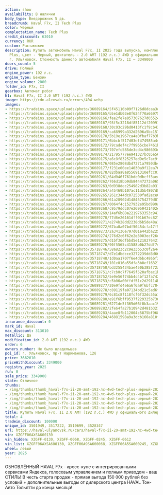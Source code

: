 ```yaml
---
action: show
availability: В наличии
body_type: Внедорожник 5 дв.
breadcrumb: Haval F7x, II Tech Plus
color: Черный
complectation_name: Tech Plus
credit_discount: 63010
currency: RUR
custom: Растаможен
description: Купить автомобиль Haval F7x, II 2025 года выпуска, комплектация Tech
  Plus, цвет - Черный, двигатель - 2.0 AMT (192 л.с.) 4WD у официального дилера в
  г. Ульяновск. Стоимость данного автомобиля Haval F7x, II – 3349000
doors_count: 5
drive: Полный
engine_power: 192 л.с.
engine_type: Бензин
engine_volume: 2000
folder_id: F7x, II
gearbox: Автомат робот
h1: Haval F7x, II 2.0 AMT (192 л.с.) 4WD
image: https://cdn.alexsab.ru/errors/404.webp
images:
- https://tradeins.space/uploads/photo/36089164/5f45116b09f7126d8dcaa3d4adec7295.jpg
- https://tradeins.space/uploads/photo/36089165/b5e1db03e8f624f70a66975a17e87118.jpg
- https://tradeins.space/uploads/photo/36089166/fee2fe7e857307627d0552487a2518d9.jpg
- https://tradeins.space/uploads/photo/36089167/93f5c3218df85112df20991f624095f1.jpg
- https://tradeins.space/uploads/photo/36089168/30c03c29bd0413fc1f9cb43f595bd239.jpg
- https://tradeins.space/uploads/photo/36089169/ca68999a332d2696a5bc157c885541d2.jpg
- https://tradeins.space/uploads/photo/36089170/5b10e1967ca4a0fbaf77b3b6631a561d.jpg
- https://tradeins.space/uploads/photo/36089171/6bbcbf517d03ef474985a4c6657b2187.jpg
- https://tradeins.space/uploads/photo/36089172/79cadef4c7f9965cbe7461b088b33037.jpg
- https://tradeins.space/uploads/photo/36089173/707efc585de3cd4c986693efcdeb93c1.jpg
- https://tradeins.space/uploads/photo/36089174/21795777ee941327bc05e5642024b48b.jpg
- https://tradeins.space/uploads/photo/36089175/a6c8f8325257ed9e5c7ac9fb49598673.jpg
- https://tradeins.space/uploads/photo/36089176/085e2808dbd7271a7950db4d6d0d0e3a.jpg
- https://tradeins.space/uploads/photo/36089177/f231e00ee14030a9f12ea76d1013f806.jpg
- https://tradeins.space/uploads/photo/36089178/82dbaa8a855691310efcc0148c9b1e57.jpg
- https://tradeins.space/uploads/photo/36089261/64d046f761bdc0dbcff3aec8c08896c6.jpg
- https://tradeins.space/uploads/photo/36089262/766d18bb9db84447273a065279392761.jpg
- https://tradeins.space/uploads/photo/36089263/0d938dec254982d3b82a031f0d7cf9d6.jpg
- https://tradeins.space/uploads/photo/36089264/a45469b107ac11d5b4807d8fd5f1dd05.jpg
- https://tradeins.space/uploads/photo/36089265/261c344dc072530fad2ece67678f57e9.jpg
- https://tradeins.space/uploads/photo/36089266/61a28902d14845754279d87ed1b49593.jpg
- https://tradeins.space/uploads/photo/36089267/0064f4c1527932e95bd999ab97f05dbc.jpg
- https://tradeins.space/uploads/photo/36089268/c9579ddc07e26959421402e78592fd22.jpg
- https://tradeins.space/uploads/photo/36089269/14af6b88a2219763353c94183be003c8.jpg
- https://tradeins.space/uploads/photo/36089270/77d6e26161dff01b67ec827e901f4b0b.jpg
- https://tradeins.space/uploads/photo/36089271/e274b28dd2238d6b5de48a127e994316.jpg
- https://tradeins.space/uploads/photo/36089272/67ba0a07bdf50454cfa17f570569b910.jpg
- https://tradeins.space/uploads/photo/36089273/2a34136e797d01e442ba225563e1e673.jpg
- https://tradeins.space/uploads/photo/36089274/276d2c6f62e2e3003ecf26d29779ecc0.jpg
- https://tradeins.space/uploads/photo/36089275/d1bf36dfbbd5e1218276421084bbdedd.jpg
- https://tradeins.space/uploads/photo/36089276/90f5565c41588b0b27ddf7c5018a8815.jpg
- https://tradeins.space/uploads/photo/35718746/58a823c2c9e33b53c0f2a4c5d76d70e3.JPG
- https://tradeins.space/uploads/photo/35718747/d7e1dbdcce3272239dd8d66ad15fd4f3.JPG
- https://tradeins.space/uploads/photo/35718748/1d0aa1707f6e4d6bc486bf32e9a0b267.JPG
- https://tradeins.space/uploads/photo/35718749/101e016a55dfa3b0ef163213a71a76f2.JPG
- https://tradeins.space/uploads/photo/35718750/bd3255434bae450b385f72a937b4fb77.JPG
- https://tradeins.space/uploads/photo/35718751/c7cb0c7f7645f520afbac1b5ea4f9ad1.JPG
- https://tradeins.space/uploads/photo/35718752/5e9e56f74bb4c4bf12fa742a46e85ce1.JPG
- https://tradeins.space/uploads/photo/35718753/c5b06a00ffdf51c2d29114b3f1b3c0f2.JPG
- https://tradeins.space/uploads/photo/36089277/20e9fd4e6a6f6a9f6bfc704d24a776b3.jpg
- https://tradeins.space/uploads/photo/36089278/c89119fa07134bd21c5ad6f5cca12f18.jpg
- https://tradeins.space/uploads/photo/36089279/6c81c8f118fcf6f32dc55a17a2652b0d.jpg
- https://tradeins.space/uploads/photo/36089280/e91f6bff9537f229325b736320ae9396.jpg
- https://tradeins.space/uploads/photo/36089281/6271de5f365d66f0b3aac19e5a2bccf1.jpg
- https://tradeins.space/uploads/photo/36089282/2fe64fa27b10942d481b3212347144ab.jpg
- https://tradeins.space/uploads/photo/36089283/4aae8fb112004c5875bf968cbf273c44.jpg
- https://tradeins.space/uploads/photo/36089284/46081598a9a3dcb166a810f8d79f3c8a.jpg
insurance_discount: 0
mark_id: Haval
max_discount: 313010
metallic: Да
modification_id: 2.0 AMT (192 л.с.) 4WD
order: 6
owners_number: Не было владельцев
poi_id: г. Ульяновск, пр-т Нариманова, 128
price: 3662010
priceWithDiscount: 3349000
registry_year: 2025
run: 0
sale_price: 3349000
state: Отличное
thumbs:
- /img/thumbs/thumb_haval-f7x-ii-20-amt-192-лс-4wd-tech-plus-черный-2025_c7295_0.webp
- /img/thumbs/thumb_haval-f7x-ii-20-amt-192-лс-4wd-tech-plus-черный-2025_87118_1.webp
- /img/thumbs/thumb_haval-f7x-ii-20-amt-192-лс-4wd-tech-plus-черный-2025_518d9_2.webp
- /img/thumbs/thumb_haval-f7x-ii-20-amt-192-лс-4wd-tech-plus-черный-2025_095f1_3.webp
- /img/thumbs/thumb_haval-f7x-ii-20-amt-192-лс-4wd-tech-plus-черный-2025_bd239_4.webp
title: Купить Haval F7x, II 2.0 AMT (192 л.с.) 4WD у официального дилера в Ульяновске
total: 4
tradein_discount: 100000
unique_id: 3501949, 3517222, 3519699, 3528347
url: https://haval-ulyanovsk.ru/cars/haval-f7x-ii-20-amt-192-лс-4wd-tech-plus-черный-2025/
vin: XZGFF06AXSA600130
vin_hidden: XZGFF-0130, XZGFF-0068, XZGFF-0245, XZGFF-0612
vin_list: XZGFF06AXSA600130, XZGFF06A9SA600068, XZGFF06A5SA600245, XZGFF06A6SA600612
wheel: левый
year: 2025
---
```

<p>
 ОБНОВЛЁННЫЙ HAVAL F7x - кросс-купе с интегрированными сервисами Яндекса, голосовым управлением и полным приводом - ваш СТИЛЬ! В честь старта продаж - прямая выгода 150 000 рублей без условий + дополнительные выгоды от дилерского центра HAVAL Тон-Авто Тольятти до конца месяца!
</p>
<p>
</p>
<p>
</p>
